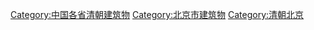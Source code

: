 [[Category:中国各省清朝建筑物|Category:中国各省清朝建筑物]]
[[Category:北京市建筑物|Category:北京市建筑物]]
[[Category:清朝北京|Category:清朝北京]]